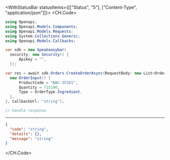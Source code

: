 

<WithStatusBar statusItems={[["Status", "5"], ["Content-Type", "application/json"]]}>
  <CH.Code>
  ```csharp CreateOrder.cs
  using Openapi;
using Openapi.Models.Components;
using Openapi.Models.Requests;
using System.Collections.Generic;
using Openapi.Models.Callbacks;

var sdk = new Speakeasybar(
    security: new Security() {
        ApiKey = "",
    });

var res = await sdk.Orders.CreateOrderAsync(RequestBody: new List<OrderInput>() {
    new OrderInput() {
        ProductCode = "NAC-3F2D1",
        Quantity = 715190,
        Type = OrderType.Ingredient,
    },
}, CallbackUrl: "string");

// handle response
  ```
  ---

  ```json Example Response
  {
    "code": "string",
    "details": {},
    "message": "string"
  }
  ```
  </CH.Code>
</WithStatusBar>

